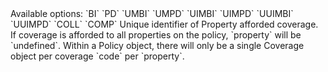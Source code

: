 <ResponseField name="code" type="string" required>
  Available options: `BI` `PD` `UMBI` `UMPD` `UIMBI` `UIMPD` `UUIMBI` `UUIMPD`
  `COLL` `COMP`
</ResponseField>

<ResponseField name="label" type="string" required />

<ResponseField name="limitPerPerson" type="integer<int32>" />

<ResponseField name="limitPerAccident" type="integer<int32>" />

<ResponseField name="deductible" type="integer<int32>" />

<ResponseField name="property" type="string" >
  Unique identifier of Property afforded coverage. If coverage is afforded to all properties on the policy, `property` will be `undefined`.
<ResponseField>

<Info>
  Within a Policy object, there will only be a single Coverage object per
  coverage `code` per `property`.
</Info>
